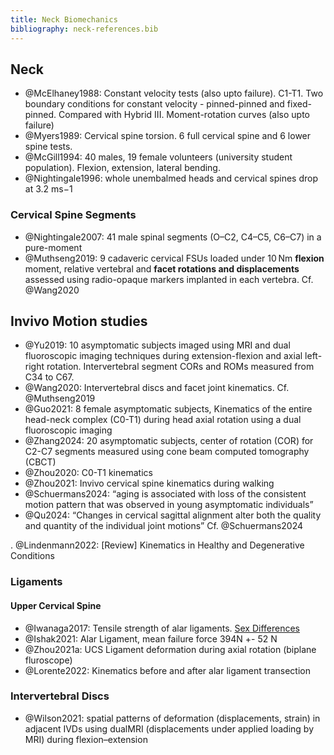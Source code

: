 ```yaml
---
title: Neck Biomechanics
bibliography: neck-references.bib
---
```


## Neck

- @McElhaney1988: Constant velocity tests (also upto failure). C1-T1. Two boundary conditions for constant velocity - pinned-pinned and fixed-pinned. Compared with Hybrid III. Moment-rotation curves (also upto failure)
- @Myers1989: Cervical spine torsion. 6 full cervical spine and 6 lower spine tests.
- @McGill1994: 40 males, 19 female volunteers (university student population). Flexion, extension, lateral bending.
- @Nightingale1996: whole unembalmed heads and cervical spines drop at 3.2 ms−1

### Cervical Spine Segments


- @Nightingale2007: 41 male spinal segments (O–C2, C4–C5, C6–C7) in a pure-moment
- @Muthseng2019: 9 cadaveric cervical FSUs loaded under 10 Nm **flexion** moment, relative vertebral and **facet rotations and displacements** assessed using radio-opaque markers implanted in each vertebra. Cf. @Wang2020


## Invivo Motion studies

- @Yu2019: 10 asymptomatic subjects imaged using MRI and dual fluoroscopic imaging techniques during extension-flexion and axial left-right rotation. Intervertebral segment CORs and ROMs measured from C34 to C67.
- @Wang2020: Intervertebral discs and facet joint kinematics. Cf. @Muthseng2019
- @Guo2021: 8 female asymptomatic subjects, Kinematics of the entire head-neck complex (C0-T1) during head axial rotation using a dual fluoroscopic imaging
- @Zhang2024: 20 asymptomatic subjects, center of rotation (COR) for C2-C7 segments measured using cone beam computed tomography (CBCT)
- @Zhou2020: C0-T1 kinematics 
- @Zhou2021: Invivo cervical spine kinematics during walking
- @Schuermans2024: "aging is associated with loss of the consistent motion pattern that was observed in young asymptomatic individuals"
- @Qu2024: "Changes in cervical sagittal alignment alter both the quality and quantity of the individual joint motions" Cf. @Schuermans2024

. @Lindenmann2022: [Review] Kinematics in Healthy and Degenerative Conditions


### Ligaments


#### Upper Cervical Spine

- @Iwanaga2017: Tensile strength of alar ligaments. [Sex Differences](./biomechanics-sex-differences.qmd)
- @Ishak2021: Alar Ligament, mean failure force 394N +- 52 N
- @Zhou2021a: UCS Ligament deformation during axial rotation (biplane fluroscope)
- @Lorente2022: Kinematics before and after alar ligament transection

### Intervertebral Discs

- @Wilson2021: spatial patterns of deformation (displacements, strain) in adjacent IVDs using dualMRI (displacements under applied loading by MRI) during flexion–extension